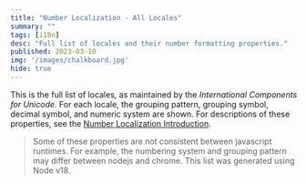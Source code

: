 ```yaml
---
title: "Number Localization - All Locales"
summary: ""
tags: [i18n]
desc: "Full list of locales and their number formatting properties."
published: 2023-03-10
img: '/images/chalkboard.jpg'
hide: true
---
```




This is the full list of locales, as maintained by the *International Components for Unicode*.
For each locale, the grouping pattern, grouping symbol, decimal symbol, and numeric system are shown.
For descriptions of these properties, see the [Number Localization Introduction](/number-localization/).

> Some of these properties are not consistent between javascript runtimes.
For example, the numbering system and grouping pattern may differ between nodejs and chrome.
This list was generated using Node v18.

<LocaleList/>